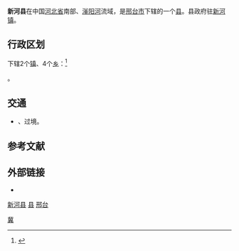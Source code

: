 {{Not|新和县}}
{{Infobox China County
| county = 新河县
| usedname = 
| nameorigin = 
| Photo = 
| Photoname = 
| map = 
| map_caption = 
| Pinyin = Xīnhé Xiàn
| Belong = [[河北省|河北省]][[邢台市|邢台市]]
| Types = [[县|县]]
| admincode =  
| founded = 
| seat = 
| officerTitle = 
| officer = 
| officerTitle2 = 
| officer2 = 
| division = 
| town = 
| township = 
| subdistrict = 
| dialect = 
| post code = 051730
| phone code = 0319 
| coordinate = 
| area = 366
| area land = 
| area water = 
| census yr = 
| pop = 17万人
| density =  
| GDP = 
| GDP_as_of = 
| GDPPC = 
| carlicense = 冀E
| web = www.hebxinhe.gov.cn
| web_title = 新河县政府网
}}
'''新河县'''在中国[[河北省|河北省]]南部、[[滏阳河|滏阳河]]流域，是[[邢台市|邢台市]]下辖的一个[[县|县]]。县政府驻[[新河镇_(新河县)|新河镇]]。

== 行政区划 ==
{{PAGENAMEBASE}}下辖2个[[行政建制镇|镇]]、4个[[乡_(中华人民共和国)|乡]]：<ref>{{PRC admin/ref sgc|13/05/30/000/000}}</ref>

{{PRC admin/children|13/05/30/000/000}}。

== 交通 ==
* {{中国国道名|230}}、{{中国国道名|308}}过境。

== 参考文献 ==
{{reflist}}

== 外部链接 ==
* {{Official website|http://www.hebxinhe.gov.cn/|name=新河县人民政府}}

{{新河县行政区划}}
{{邢台市行政区划}}
{{河北行政区划}}
{{国家级贫困县|前}}

[[category:新河县|]]
[[category:邢台区县市|县]]
[[category:河北省县份|邢台]]
[[Category:原国家级贫困县|冀]]